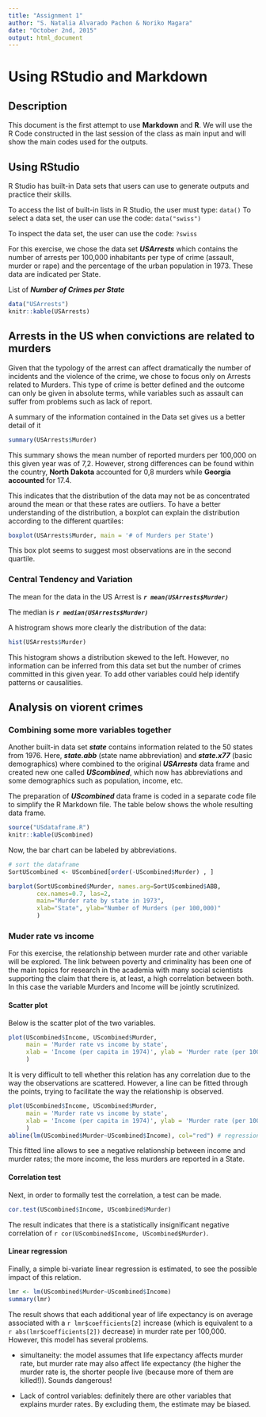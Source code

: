 ```yaml
---
title: "Assignment 1"
author: "S. Natalia Alvarado Pachon & Noriko Magara"
date: "October 2nd, 2015"
output: html_document
---
```


# Using RStudio and Markdown

## Description

This document is the first attempt to use **Markdown** and **R**. We will use the R Code constructed in the last session of the class as main input and will show the main codes used for the outputs.

## Using RStudio

R Studio has built-in Data sets that users can use to generate outputs and practice their skills.

To access the list of built-in lists in R Studio, the user must type: `data()`
To select a data set, the user can use the code: `data("swiss")`

To inspect the data set, the user can use the code: `?swiss`

For this exercise, we chose the data set ***USArrests*** which contains the number of arrests per 100,000 inhabitants per type of crime (assault, murder or rape) and the percentage of the urban population in 1973. These data are indicated per State.

List of ***Number of Crimes per State***
```r
data("USArrests")
knitr::kable(USArrests)
```

## Arrests in the US when convictions are related to murders

Given that the typology of the arrest can affect dramatically the number of incidents and the violence of the crime, we chose to focus only on Arrests related to Murders. This type of crime is better defined and the outcome can only be given in absolute terms, while variables such as assault can suffer from problems such as lack of report. 

A summary of the information contained in the Data set gives us a better detail of it

```r

summary(USArrests$Murder)

```
This summary shows the mean number of reported murders per 100,000 on this given year was of 7,2. However, strong differences can be found within the country, **North Dakota** accounted for 0,8 murders while **Georgia accounted** for 17.4.

This indicates that the distribution of the data may not be as concentrated around the mean or that these rates are outliers. To have a better understanding of the distribution, a boxplot can explain the distribution according to the different quartiles:

```r

boxplot(USArrests$Murder, main = '# of Murders per State')

```
This box plot seems to suggest most observations are in the second quartile.


### Central Tendency and Variation

The mean for the data in the US Arrest is ***`r mean(USArrests$Murder)`***

The median is ***`r median(USArrests$Murder)`***

A histrogram shows more clearly the distribution of the data: 

```r
hist(USArrests$Murder)
```
This histogram shows a distribution skewed to the left. However, no information can be inferred from this data set but the number of crimes committed in this given year. To add other variables could help identify patterns or causalities.



## Analysis on viorent crimes
### Combining some more variables together

Another built-in data set ***state*** contains information related to the 50 states from 1976. Here, ***state.abb*** (state name abbreviation) and ***state.x77*** (basic demographics) where combined to the original ***USArrests*** data frame and created new one called ***UScombined***, which now has abbreviations and some demographics such as population, income, etc.

The preparation of ***UScombined*** data frame is coded in a separate code file to simplify the R Markdown file. The table below shows the whole resulting data frame.

```r
source("USdataframe.R")
knitr::kable(UScombined)
```

Now, the bar chart can be labeled by abbreviations. 
```r
# sort the dataframe
SortUScombined <- UScombined[order(-UScombined$Murder) , ]

barplot(SortUScombined$Murder, names.arg=SortUScombined$ABB, 
        cex.names=0.7, las=2, 
        main="Murder rate by state in 1973", 
        xlab="State", ylab="Number of Murders (per 100,000)"
        )
```

 
### Muder rate vs income
For this exercise, the relationship between murder rate and other variable will be explored. The link between poverty and criminality has been one of the main topics for research in the academia with many social scientists supporting the claim that there is, at least, a high correlation between both. 
In this case the variable Murders and Income will be jointly scrutinized.

#### Scatter plot
Below is the scatter plot of the two variables.

```R
plot(UScombined$Income, UScombined$Murder, 
     main = 'Murder rate vs income by state', 
     xlab = 'Income (per capita in 1974)', ylab = 'Murder rate (per 100,000) (1973)'
     )
```

It is very difficult to tell whether this relation has any correlation due to the way the observations are scattered. However, a line can be fitted through the points, trying to facilitate the way the relationship is observed.

```R
plot(UScombined$Income, UScombined$Murder, 
     main = 'Murder rate vs income by state', 
     xlab = 'Income (per capita in 1974)', ylab = 'Murder rate (per 100,000) (1973)'
     )
abline(lm(UScombined$Murder~UScombined$Income), col="red") # regression line (y~x)

```
This fitted line allows to see a negative relationship between income and murder rates; the more income, the less murders are reported in a State.

#### Correlation test
Next, in order to formally test the correlation, a test can be made.

```R
cor.test(UScombined$Income, UScombined$Murder)
```

The result indicates that there is a statistically insignificant negative correlation of `r cor(UScombined$Income, UScombined$Murder)`.


#### Linear regression
Finally, a simple bi-variate linear regression is estimated, to see the possible impact of this relation.

```R
lmr <- lm(UScombined$Murder~UScombined$Income)
summary(lmr)
```

The result shows that each additional year of life expectancy is on average associated with a `r lmr$coefficients[2]` increase (which is equivalent to a `r abs(lmr$coefficients[2])` decrease) in murder rate per 100,000. 
However, this model has several problems.

* simultaneity: the model assumes that life expectancy affects murder rate, but murder rate may also affect life expectancy (the higher the murder rate is, the shorter people live (because more of them are killed!)). Sounds dangerous!

* Lack of control variables: definitely there are other variables that explains murder rates. By excluding them, the estimate may be biased.


